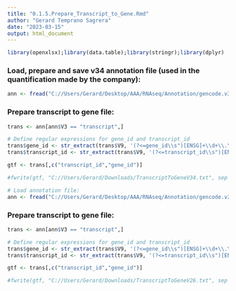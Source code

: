 ```yaml
---
title: "0.1.5.Prepare_Transcript_to_Gene.Rmd"
author: "Gerard Temprano Sagrera"
date: "2023-03-15"
output: html_document
---
```


```r
library(openxlsx);library(data.table);library(stringr);library(dplyr)
```


### Load, prepare and save v34 annotation file (used in the quantification made by the company):

```r
ann <- fread("C://Users/Gerard/Desktop/AAA/RNAseq/Annotation/gencode.v34.annotation.gtf.gz", header = F, nThread = 6)
```

### Prepare transcript to gene file:

```r
trans <- ann[ann$V3 == "transcript",]

# Define regular expressions for gene_id and transcript_id
trans$gene_id <- str_extract(trans$V9, '(?<=gene_id\\s")[ENSG]+\\d+\\.\\d+')
trans$transcript_id <- str_extract(trans$V9, '(?<=transcript_id\\s")[ENST]+\\d+\\.\\d+')

gtf <- trans[,c("transcript_id","gene_id")]

#fwrite(gtf, "C://Users/Gerard/Downloads/TranscriptToGeneV34.txt", sep = "\t")
```





```r
# Load annotation file:
ann <- fread("C://Users/Gerard/Desktop/AAA/RNAseq/Annotation/gencode.v26.annotation.gtf.gz", header = F, nThread = 6)
```

### Prepare transcript to gene file:

```r
trans <- ann[ann$V3 == "transcript",]

# Define regular expressions for gene_id and transcript_id
trans$gene_id <- str_extract(trans$V9, '(?<=gene_id\\s")[ENSG]+\\d+\\.\\d+')
trans$transcript_id <- str_extract(trans$V9, '(?<=transcript_id\\s")[ENST]+\\d+\\.\\d+')

gtf <- trans[,c("transcript_id","gene_id")]

#fwrite(gtf, "C://Users/Gerard/Downloads/TranscriptToGeneV26.txt", sep = "\t")
```




